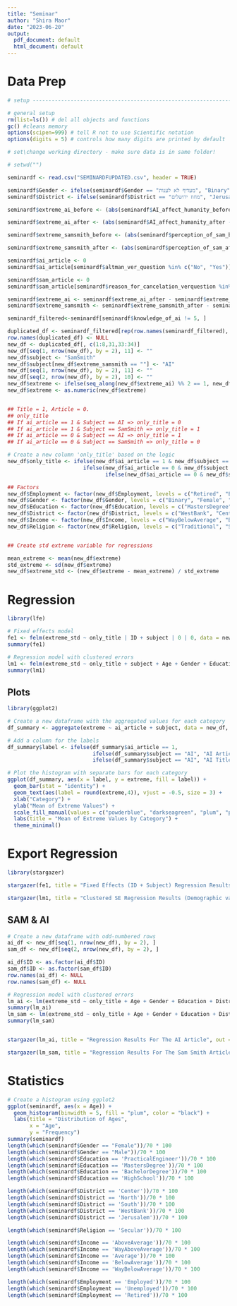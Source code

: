 ---
title: "Seminar"
author: "Shira Maor"
date: "2023-06-20"
output:
  pdf_document: default
  html_document: default
---

# Data Prep

```{r, echo = FALSE}
# setup -------------------------------------------------------------------

# general setup
rm(list=ls()) # del all objects and functions
gc() #cleans memory
options(scipen=999) # tell R not to use Scientific notation
options(digits = 5) # controls how many digits are printed by default

# set\change working directory - make sure data is in same folder!

# setwd("")

seminardf <- read.csv("SEMINARDFUPDATED.csv", header = TRUE)
```

```{r}
seminardf$Gender <- ifelse(seminardf$Gender == "מעדיף לא לענות", "Binary", seminardf$Gender)
seminardf$District <- ifelse(seminardf$District == "מחוז ירושלים", "Jerusalem", seminardf$District)

seminardf$extreme_ai_before <- (abs(seminardf$AI_affect_humanity_before - 5) + abs(seminardf$AI_affect_employment_longterm_before - 5) + abs(seminardf$feeling_of_AI_tech_before - 5))/3

seminardf$extreme_ai_after <- (abs(seminardf$AI_affect_humanity_after - 5) + abs(seminardf$AI_affect_employment_longterm_after - 5) + abs(seminardf$feeling_of_AI_tech_after - 5))/3

seminardf$extreme_samsmith_before <- (abs(seminardf$perception_of_sam_before - 5) + abs(seminardf$disappointment_of_cancelation_before - 5) + abs(seminardf$cancel_reason_perception_before - 5) + abs(seminardf$free_tickets_before - 5))/4

seminardf$extreme_samsmith_after <- (abs(seminardf$perception_of_sam_after - 5) + abs(seminardf$disappointment_of_cancelation_after - 5) + abs(seminardf$cancel_reason_perception_after - 5) + abs(seminardf$free_tickets_after - 5))/4

seminardf$ai_article <- 0
seminardf$ai_article[seminardf$altman_ver_question %in% c("No", "Yes")] <- 1

seminardf$sam_article <- 0
seminardf$sam_article[seminardf$reason_for_cancelation_verquestion %in% c("LogisticReasons", "BDS")] <- 1

seminardf$extreme_ai <- seminardf$extreme_ai_after - seminardf$extreme_ai_before
seminardf$extreme_samsmith <- seminardf$extreme_samsmith_after - seminardf$extreme_samsmith_before

seminardf_filtered<-seminardf[seminardf$knowledge_of_ai != 5, ]

duplicated_df <- seminardf_filtered[rep(row.names(seminardf_filtered), each = 2), ]
row.names(duplicated_df) <- NULL
new_df <- duplicated_df[, c(1:8,31,33:34)]
new_df[seq(1, nrow(new_df), by = 2), 11] <- ""
new_df$subject <- "SamSmith"
new_df$subject[new_df$extreme_samsmith == ""] <- "AI"
new_df[seq(1, nrow(new_df), by = 2), 11] <- ""
new_df[seq(2, nrow(new_df), by = 2), 10] <- ""
new_df$extreme <- ifelse(seq_along(new_df$extreme_ai) %% 2 == 1, new_df$extreme_ai, new_df$extreme_samsmith)
new_df$extreme <- as.numeric(new_df$extreme)


## Title = 1, Article = 0.
## only_title
## If ai_article == 1 & Subject == AI => only_title = 0
## If ai_article == 1 & Subject == SamSmith => only_title = 1
## If ai_article == 0 & Subject == AI => only_title = 1
## If ai_article == 0 & Subject == SamSmith => only_title = 0

# Create a new column 'only_title' based on the logic
new_df$only_title <- ifelse(new_df$ai_article == 1 & new_df$subject == 'SamSmith', 1,
                        ifelse(new_df$ai_article == 0 & new_df$subject == 'AI', 1,
                               ifelse(new_df$ai_article == 0 & new_df$subject == 'SamSmith', 0, 0)))

## Factors
new_df$Employment <- factor(new_df$Employment, levels = c("Retired", "Employed", "Unemployed"))
new_df$Gender <- factor(new_df$Gender, levels = c("Binary", "Female", "Male"))
new_df$Education <- factor(new_df$Education, levels = c("MastersDegree", "BachelorDegree", "PracticalEngineer", "HighSchool"))
new_df$District <- factor(new_df$District, levels = c("WestBank", "Center", "South", "North", "Jerusalem"))
new_df$Income <- factor(new_df$Income, levels = c("WayBelowAverage", "BelowAverage", "Average", "AboveAverage", "WayAboveAverage"))
new_df$Religion <- factor(new_df$Religion, levels = c("Traditional", "Secular"))


## Create std extreme variable for regressions

mean_extreme <- mean(new_df$extreme)
std_extreme <- sd(new_df$extreme)
new_df$extreme_std <- (new_df$extreme - mean_extreme) / std_extreme
```

# Regression

```{r}
library(lfe)

# Fixed effects model
fe1 <- felm(extreme_std ~ only_title | ID + subject | 0 | 0, data = new_df, na.action = na.omit)
summary(fe1)

# Regression model with clustered errors
lm1 <- felm(extreme_std ~ only_title + subject + Age + Gender + Education + District + Religion + Income + Employment | 0  | 0 | Age + Gender + Education + District + Religion + Income + Employment, data = new_df, na.action = na.omit)
summary(lm1)
```


## Plots

```{r}
library(ggplot2)

# Create a new dataframe with the aggregated values for each category
df_summary <- aggregate(extreme ~ ai_article + subject, data = new_df, FUN = mean)

# Add a column for the labels
df_summary$label <- ifelse(df_summary$ai_article == 1,
                           ifelse(df_summary$subject == "AI", "AI Article", "Sam Smith Article"),
                           ifelse(df_summary$subject == "AI", "AI Title", "Sam Smith Title"))

# Plot the histogram with separate bars for each category
ggplot(df_summary, aes(x = label, y = extreme, fill = label)) +
  geom_bar(stat = "identity") +
  geom_text(aes(label = round(extreme,4)), vjust = -0.5, size = 3) +
  xlab("Category") +
  ylab("Mean of Extreme Values") +
  scale_fill_manual(values = c("powderblue", "darkseagreen", "plum", "peachpuff")) +
  labs(title = "Mean of Extreme Values by Category") +
  theme_minimal()
```

# Export Regression

```{r, echo = FALSE}
library(stargazer)

stargazer(fe1, title = "Fixed Effects (ID + Subject) Regression Results", out = "fe_table.html", type = "html")

stargazer(lm1, title = "Clustered SE Regression Results (Demographic variables)", out = "clus_table.html", type = "html")
```

## SAM & AI

```{r}

# Create a new dataframe with odd-numbered rows
ai_df <- new_df[seq(1, nrow(new_df), by = 2), ]
sam_df <- new_df[seq(2, nrow(new_df), by = 2), ]

ai_df$ID <- as.factor(ai_df$ID)
sam_df$ID <- as.factor(sam_df$ID)
row.names(ai_df) <- NULL
row.names(sam_df) <- NULL

# Regression model with clustered errors
lm_ai <- lm(extreme_std ~ only_title + Age + Gender + Education + District + Religion + Income + Employment, data = ai_df)
summary(lm_ai)
lm_sam <- lm(extreme_std ~ only_title + Age + Gender + Education + District + Religion + Income + Employment, data = sam_df)
summary(lm_sam)


stargazer(lm_ai, title = "Regression Results For The AI Article", out = "lm_ai_table.html", type = "html")

stargazer(lm_sam, title = "Regression Results For The Sam Smith Article", out = "lm_samsmith_table.html", type = "html")
```


# Statistics

```{r}
# Create a histogram using ggplot2
ggplot(seminardf, aes(x = Age)) +
  geom_histogram(binwidth = 5, fill = "plum", color = "black") +
  labs(title = "Distribution of Ages",
       x = "Age",
       y = "Frequency")
summary(seminardf)
length(which(seminardf$Gender == "Female"))/70 * 100
length(which(seminardf$Gender == "Male"))/70 * 100
length(which(seminardf$Education == 'PracticalEngineer'))/70 * 100
length(which(seminardf$Education == 'MastersDegree'))/70 * 100
length(which(seminardf$Education == 'BachelorDegree'))/70 * 100
length(which(seminardf$Education == 'HighSchool'))/70 * 100

length(which(seminardf$District == 'Center'))/70 * 100
length(which(seminardf$District == 'North'))/70 * 100
length(which(seminardf$District == 'South'))/70 * 100
length(which(seminardf$District == 'WestBank'))/70 * 100
length(which(seminardf$District == 'Jerusalem'))/70 * 100

length(which(seminardf$Religion == 'Secular'))/70 * 100

length(which(seminardf$Income == 'AboveAverage'))/70 * 100
length(which(seminardf$Income == 'WayAboveAverage'))/70 * 100
length(which(seminardf$Income == 'Average'))/70 * 100
length(which(seminardf$Income == 'BelowAverage'))/70 * 100
length(which(seminardf$Income == 'WayBelowAverage'))/70 * 100

length(which(seminardf$Employment == 'Employed'))/70 * 100
length(which(seminardf$Employment == 'Unemployed'))/70 * 100
length(which(seminardf$Employment == 'Retired'))/70 * 100



```